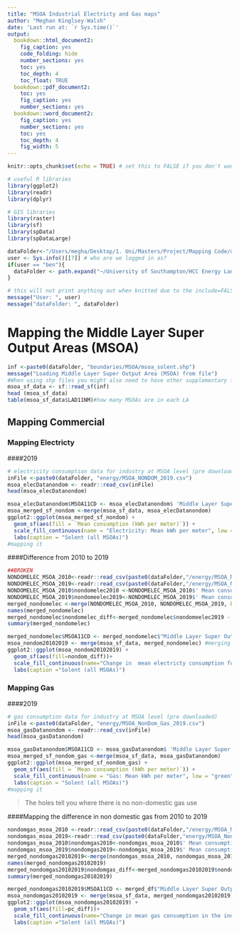 ```yaml
---
title: "MSOA Industrial Electricty and Gas maps"
author: "Meghan Kinglsey-Walsh"
date: 'Last run at: `r Sys.time()`'
output:
  bookdown::html_document2:
    fig_caption: yes
    code_folding: hide
    number_sections: yes
    toc: yes
    toc_depth: 4
    toc_float: TRUE
  bookdown::pdf_document2:
    toc: yes
    fig_caption: yes
    number_sections: yes
  bookdown::word_document2: 
    fig_caption: yes
    number_sections: yes
    toc: yes
    toc_depth: 4
    fig_width: 5
---
```


```r
knitr::opts_chunk$set(echo = TRUE) # set this to FALSE if you don't want the code in the final output

# useful R libraries
library(ggplot2)
library(readr)
library(dplyr)

# GIS libraries
library(raster)
library(sf)
library(spData)
library(spDataLarge)

dataFolder<-"/Users/megha/Desktop/1. Uni/Masters/Project/Mapping Code/data/" # default for Meghan
user <- Sys.info()[[7]] # who are we logged in as?
if(user == "ben"){
  dataFolder <- path.expand("~/University of Southampton/HCC Energy Landscape Mapping project - Documents/General/data/")
}

# this will not print anything out when knitted due to the include=FALSE setting in the chunk header
message("User: ", user)
message("dataFolder: ", dataFolder)
```

# Mapping the Middle Layer Super Output Areas (MSOA)

```r
inf <-paste0(dataFolder, "boundaries/MSOA/msoa_solent.shp")
message("Loading Middle Layer Super Output Area (MSOA) from file")
#When using shp files you might also need to have other supplementary files in the same folder to allow it to run https://cfss.uchicago.edu/notes/simple-features/
msoa_sf_data <- sf::read_sf(inf) 
head (msoa_sf_data)
table(msoa_sf_data$LAD11NM)#how many MSOAs are in each LA
```

## Mapping Commercial
### Mapping Electricty
####2019
```r
# electricity consumption data for industry at MSOA level (pre downloaded)
inFile <-paste0(dataFolder, "energy/MSOA_NONDOM_2019.csv")
msoa_elecDatanondom <- readr::read_csv(inFile)
head(msoa_elecDatanondom)
```

```r
msoa_elecDatanondom$MSOA11CD <- msoa_elecDatanondom$ 'Middle Layer Super Output Area (MSOA) Code' 
msoa_merged_sf_nondom <-merge(msoa_sf_data, msoa_elecDatanondom)
ggplot2::ggplot(msoa_merged_sf_nondom) + 
  geom_sf(aes(fill = `Mean consumption (kWh per meter)`)) +
  scale_fill_continuous(name = "Electricity: Mean kWh per meter", low = "green", high = "red") +
  labs(caption = "Solent (all MSOAs)")
#mapping it
```
####Difference from 2010 to 2019
```r
##BROKEN
NONDOMELEC_MSOA_2010<-readr::read_csv(paste0(dataFolder,"/energy/MSOA_NONDOM_2010.csv")
NONDOMELEC_MSOA_2019<-readr::read_csv(paste0(dataFolder,"/energy/MSOA_NONDOM_2019.csv")  
NONDOMELEC_MSOA_2010$nondomelec2010 <-NONDOMELEC_MSOA_2010$' Mean consumption (kWh per meter)'                                       
NONDOMELEC_MSOA_2019$nondomeelec2019<-NONDOMELEC_MSOA_2019$' Mean consumption (kWh per meter) '
merged_nondomelec <-merge(NONDOMELEC_MSOA_2010, NONDOMELEC_MSOA_2019, by = "Middle Layer Super Output Area (MSOA) Code", all=TRUE)
names(merged_nondomelec)
merged_nondomelec$nondomelec_diff<-merged_nondomelec$nondomeelec2019 - merged_nondomelec$nondomeelec2010
summary(merged_nondomelec)
```
```r
merged_nondomelec$MSOA11CD <- merged_nondomelec$"Middle Layer Super Output Area (MSOA) Code"
msoa_nondom20102019 <- merge(msoa_sf_data, merged_nondomelec) #merging these
ggplot2::ggplot(msoa_nondom20102019) +
  geom_sf(aes(fill=nondom_diff))+ 
  scale_fill_continuous(name="Change in  mean electricty consumption for the industrial sector", low="green",high="red")+
  labs(caption ="Solent (all MSOAs)")
```
### Mapping Gas
####2019
```r
# gas consumption data for industry at MSOA level (pre downloaded)
inFile <-paste0(dataFolder, "energy/MSOA_NonDom_Gas_2019.csv")
msoa_gasDatanondom <- readr::read_csv(inFile)
head(msoa_gasDatanondom)
```

```r
msoa_gasDatanondom$MSOA11CD <- msoa_gasDatanondom$ 'Middle Layer Super Output Area (MSOA) Code' 
msoa_merged_sf_nondom_gas <-merge(msoa_sf_data, msoa_gasDatanondom)
ggplot2::ggplot(msoa_merged_sf_nondom_gas) + 
  geom_sf(aes(fill = `Mean consumption (kWh per meter)`)) +
  scale_fill_continuous(name = "Gas: Mean kWh per meter", low = "green", high = "red") +
  labs(caption = "Solent (all MSOAs)")
#mapping it
```
> The holes tell you where there is no non-domestic gas use

####Mapping the difference in non domestic gas from 2010 to 2019 
```r
nondomgas_msoa_2010 <-readr::read_csv(paste0(dataFolder,"/energy/MSOA_NonDom_Gas_2010.csv"))
nondomgas_msoa_2019<-readr::read_csv(paste0(dataFolder,"energy/MSOA_NonDom_Gas_2019.csv"))
nondomgas_msoa_2010$nondomgas2010<-nondomgas_msoa_2010$' Mean consumption (kWh per meter)'
nondomgas_msoa_2019$nondomgas2019<-nondomgas_msoa_2019$' Mean consumption (kWh per meter)'
merged_nondomgas20102019<-merge(nondomgas_msoa_2010, nondomgas_msoa_2019, by = "Middle Layer Super Output Area (MSOA) Code", all=TRUE)
names(merged_nondomgas20102019)
merged_nondomgas20102019$nondomgas_diff<-merged_nondomgas20102019$nondomgas2019 - merged_nondomgas20102019$nondomgas2010 ##BROKEN
summary(merged_nondomgas20102019)
```

```r
merged_nondomgas20102019$MSOA11CD <- merged_df$"Middle Layer Super Output Area (MSOA) Code" #creating a variable with the LSOA code in the same name as in sf_data
msoa_nondomgas20102019 <- merge(msoa_sf_data, merged_nondomgas20102019) #merging these
ggplot2::ggplot(msoa_nondomgas20102019) +
  geom_sf(aes(fill=pc_diff))+ 
  scale_fill_continuous(name="Change in mean gas consumption in the indistrial sector", low="green",high="red")+
  labs(caption ="Solent (all MSOAs)")
```

